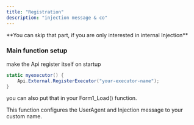 ```yaml
---
title: "Registration"
description: "injection message & co"
---
```


<Info>
  **You can skip that part, if you are only interested in internal Injection**
</Info>

### Main function setup

make the Api register itself on startup

```csharp
static myexecutor() {
	Api.External.RegisterExecutor("your-executor-name");
}
```

you can also put that in your Form1_Load() function.

<Tip>
  This function configures the UserAgent and Injection message to your custom name.
</Tip>